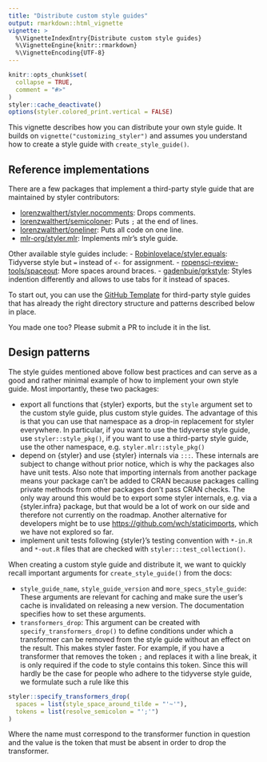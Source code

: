 ```yaml
---
title: "Distribute custom style guides"
output: rmarkdown::html_vignette
vignette: >
  %\VignetteIndexEntry{Distribute custom style guides}
  %\VignetteEngine{knitr::rmarkdown}
  %\VignetteEncoding{UTF-8}
---
```


```r
knitr::opts_chunk$set(
  collapse = TRUE,
  comment = "#>"
)
styler::cache_deactivate()
options(styler.colored_print.vertical = FALSE)
```

This vignette describes how you can distribute your own style guide. It builds on `vignette("customizing_styler")` and assumes you understand how to create a style guide with `create_style_guide()`.

## Reference implementations

There are a few packages that implement a third-party style guide that are maintained by styler contributors:

-   [lorenzwalthert/styler.nocomments](https://github.com/lorenzwalthert/styler.nocomments): Drops comments.
-   [lorenzwalthert/semicoloner](https://github.com/lorenzwalthert/semicoloner): Puts `;` at the end of lines.
-   [lorenzwalthert/oneliner](https://github.com/lorenzwalthert/oneliner): Puts all code on one line.
-   [mlr-org/styler.mlr](https://github.com/mlr-org/styler.mlr): Implements mlr's style guide.

Other available style guides include:
-   [Robinlovelace/styler.equals](https://github.com/Robinlovelace/styler.equals): Tidyverse style but `=` instead of `<-` for assignment.
-   [ropensci-review-tools/spaceout](https://github.com/ropensci-review-tools/spaceout): More spaces around braces.
-   [gadenbuie/grkstyle](https://github.com/gadenbuie/grkstyle): Styles indention differently and allows to use tabs for it instead of spaces.

To start out, you can use the [GitHub Template](https://github.com/lorenzwalthert/styler.yours) for third-party style guides that has already the right directory structure and patterns described below in place.

You made one too? Please submit a PR to include it in the list.

## Design patterns

The style guides mentioned above follow best practices and can serve as a good and rather minimal example of how to implement your own style guide. Most importantly, these two packages:

-   export all functions that {styler} exports, but the `style` argument set to the custom style guide, plus custom style guides. The advantage of this is that you can use that namespace as a drop-in replacement for styler everywhere. In particular, if you want to use the tidyverse style guide, use `styler::style_pkg()`, if you want to use a third-party style guide, use the other namespace, e.g. `styler.mlr::style_pkg()`
-   depend on {styler} and use {styler} internals via `:::`. These internals are subject to change without prior notice, which is why the packages also have unit tests. Also note that importing internals from another package means your package can't be added to CRAN because packages calling private methods from other packages don't pass CRAN checks. The only way around this would be to export some styler internals, e.g. via a {styler.infra} package, but that would be a lot of work on our side and therefore not currently on the roadmap. Another alternative for developers might be to use <https://github.com/wch/staticimports>, which we have not explored so far.
-   implement unit tests following {styler}'s testing convention with `*-in.R` and `*-out.R` files that are checked with `styler:::test_collection()`.

When creating a custom style guide and distribute it, we want to quickly recall important arguments for `create_style_guide()` from the docs:

-   `style_guide_name`, `style_guide_version` and `more_specs_style_guide`: These arguments are relevant for caching and make sure the user's cache is invalidated on releasing a new version. The documentation specifies how to set these arguments.
-   `transformers_drop`: This argument can be created with `specify_transformers_drop()` to define conditions under which a transformer can be removed from the style guide without an effect on the result. This makes styler faster. For example, if you have a transformer that removes the token `;` and replaces it with a line break, it is only required if the code to style contains this token. Since this will hardly be the case for people who adhere to the tidyverse style guide, we formulate such a rule like this

```r
styler::specify_transformers_drop(
  spaces = list(style_space_around_tilde = "'~'"),
  tokens = list(resolve_semicolon = "';'")
)
```

Where the name must correspond to the transformer function in question and the value is the token that must be absent in order to drop the transformer.
